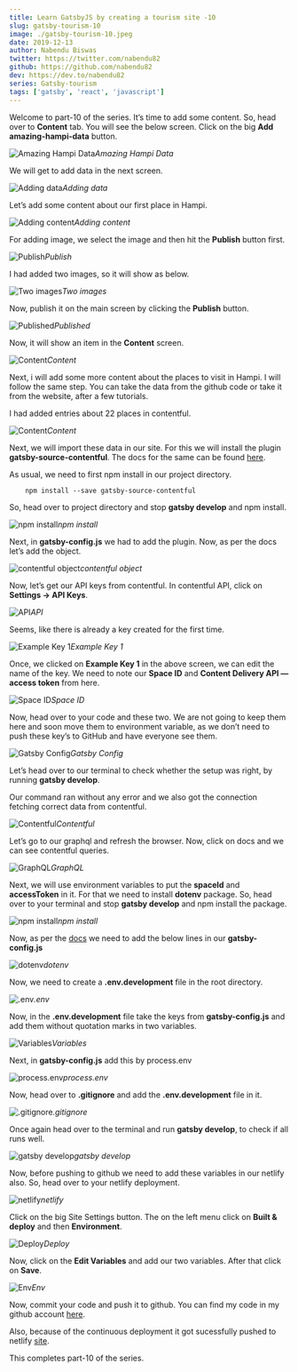 ```yaml
---
title: Learn GatsbyJS by creating a tourism site -10
slug: gatsby-tourism-10
image: ./gatsby-tourism-10.jpeg
date: 2019-12-13
author: Nabendu Biswas
twitter: https://twitter.com/nabendu82
github: https://github.com/nabendu82
dev: https://dev.to/nabendu82
series: Gatsby-tourism
tags: ['gatsby', 'react', 'javascript']
---
```


Welcome to part-10 of the series. It’s time to add some content. So, head over to **Content** tab. You will see the below screen. Click on the big **Add amazing-hampi-data** button.

![Amazing Hampi Data](https://ik.imagekit.io/thewebdev/GatsbyTourism/10/1__b4tlfsA7.png)*Amazing Hampi Data*

We will get to add data in the next screen.

![Adding data](https://ik.imagekit.io/thewebdev/GatsbyTourism/10/2_FXcWIWaPzN.png)*Adding data*

Let’s add some content about our first place in Hampi.

![Adding content](https://ik.imagekit.io/thewebdev/GatsbyTourism/10/3_MoEmAWfGQK.png)*Adding content*

For adding image, we select the image and then hit the **Publish** button first.

![Publish](https://ik.imagekit.io/thewebdev/GatsbyTourism/10/4_NKOAyLDhTk.png)*Publish*

I had added two images, so it will show as below.

![Two images](https://ik.imagekit.io/thewebdev/GatsbyTourism/10/5_1Xc84BtTrL.png)*Two images*

Now, publish it on the main screen by clicking the **Publish** button.

![Published](https://ik.imagekit.io/thewebdev/GatsbyTourism/10/6_r8RHjijQMR.png)*Published*

Now, it will show an item in the **Content** screen.

![Content](https://ik.imagekit.io/thewebdev/GatsbyTourism/10/7_5QGKi8Pc0B.png)*Content*

Next, i will add some more content about the places to visit in Hampi. I will follow the same step. You can take the data from the github code or take it from the website, after a few tutorials.

I had added entries about 22 places in contentful.

![Content](https://ik.imagekit.io/thewebdev/GatsbyTourism/10/8_g0ZCXe1PX4.png)*Content*

Next, we will import these data in our site. For this we will install the plugin **gatsby-source-contentful**. The docs for the same can be found [here](https://www.gatsbyjs.org/packages/gatsby-source-contentful/).

As usual, we need to first npm install in our project directory.

<div className={styles.code__block}>

```
    npm install --save gatsby-source-contentful
```

</div>

So, head over to project directory and stop **gatsby develop** and npm install.

![npm install](https://ik.imagekit.io/thewebdev/GatsbyTourism/10/9_3Ep2hZqdS.png)*npm install*

Next, in **gatsby-config.js** we had to add the plugin. Now, as per the docs let’s add the object.

![contentful object](https://ik.imagekit.io/thewebdev/GatsbyTourism/10/10_oH-GBcgku.png)*contentful object*

Now, let’s get our API keys from contentful. In contentful API, click on **Settings -> API Keys**.

![API](https://ik.imagekit.io/thewebdev/GatsbyTourism/10/11_1zs7Ne6gyx.png)*API*

Seems, like there is already a key created for the first time.

![Example Key 1](https://ik.imagekit.io/thewebdev/GatsbyTourism/10/12_166sbMo6s.png)*Example Key 1*

Once, we clicked on **Example Key 1** in the above screen, we can edit the name of the key. We need to note our **Space ID** and **Content Delivery API — access token** from here.

![Space ID](https://ik.imagekit.io/thewebdev/GatsbyTourism/10/13_f1RMM8IgPs.png)*Space ID*

Now, head over to your code and these two. We are not going to keep them here and soon move them to environment variable, as we don’t need to push these key’s to GitHub and have everyone see them.

![Gatsby Config](https://ik.imagekit.io/thewebdev/GatsbyTourism/10/14_GoToao7PwC.png)*Gatsby Config*

Let’s head over to our terminal to check whether the setup was right, by running **gatsby develop**.

Our command ran without any error and we also got the connection fetching correct data from contentful.

![Contentful](https://ik.imagekit.io/thewebdev/GatsbyTourism/10/15_0RbhOP8E3.png)*Contentful*

Let’s go to our graphql and refresh the browser. Now, click on docs and we can see contentful queries.

![GraphQL](https://ik.imagekit.io/thewebdev/GatsbyTourism/10/16_7G66KdMiO5.png)*GraphQL*

Next, we will use environment variables to put the **spaceId** and **accessToken** in it. For that we need to install **dotenv** package. So, head over to your terminal and stop **gatsby develop** and npm install the package.

![npm install](https://ik.imagekit.io/thewebdev/GatsbyTourism/10/17_p-EQbfmibU.png)*npm install*

Now, as per the [docs](https://www.gatsbyjs.org/docs/environment-variables/) we need to add the below lines in our **gatsby-config.js**

![dotenv](https://ik.imagekit.io/thewebdev/GatsbyTourism/10/18_vh7aO1IJc.png)*dotenv*

Now, we need to create a **.env.development** file in the root directory.

![.env](https://ik.imagekit.io/thewebdev/GatsbyTourism/10/19_A5y3922mod.png)*.env*

Now, in the **.env.development** file take the keys from **gatsby-config.js** and add them without quotation marks in two variables.

![Variables](https://ik.imagekit.io/thewebdev/GatsbyTourism/10/20_eMlGg5cp0.png)*Variables*

Next, in **gatsby-config.js** add this by process.env

![process.env](https://ik.imagekit.io/thewebdev/GatsbyTourism/10/21_34kkC_7cNS.png)*process.env*

Now, head over to **.gitignore** and add the **.env.development** file in it.

![.gitignore](https://ik.imagekit.io/thewebdev/GatsbyTourism/10/22_Ugrj5tUkXI.png)*.gitignore*

Once again head over to the terminal and run **gatsby develop**, to check if all runs well.

![gatsby develop](https://ik.imagekit.io/thewebdev/GatsbyTourism/10/22-1_2A0qmpD5A.png)*gatsby develop*

Now, before pushing to github we need to add these variables in our netlify also. So, head over to your netlify deployment.

![netlify](https://ik.imagekit.io/thewebdev/GatsbyTourism/10/23_adCGC2tYEU.png)*netlify*

Click on the big Site Settings button. The on the left menu click on **Built & deploy** and then **Environment**.

![Deploy](https://ik.imagekit.io/thewebdev/GatsbyTourism/10/24_-rzbv6Co5u.png)*Deploy*

Now, click on the **Edit Variables** and add our two variables. After that click on **Save**.

![Env](https://ik.imagekit.io/thewebdev/GatsbyTourism/10/25_py0yoLeOs.png)*Env*

Now, commit your code and push it to github. You can find my code in my github account [here](https://github.com/nabendu82/gatsbyTourism).

Also, because of the continuous deployment it got sucessfully pushed to netlify [site](https://amazinghampi.netlify.com/).

This completes part-10 of the series.

